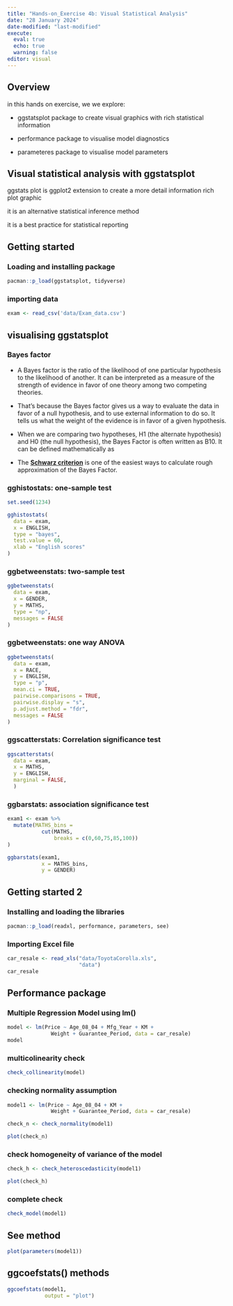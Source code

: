 ```yaml
---
title: "Hands-on_Exercise 4b: Visual Statistical Analysis"
date: "28 January 2024"
date-modified: "last-modified"
execute: 
  eval: true
  echo: true
  warning: false
editor: visual
---
```


## Overview

in this hands on exercise, we we explore:

-   ggstatsplot package to create visual graphics with rich statistical information

-   performance package to visualise model diagnostics

-   parameteres package to visualise model parameters

## Visual statistical analysis with ggstatsplot

ggstats plot is ggplot2 extension to create a more detail information rich plot graphic

it is an alternative statistical inference method

it is a best practice for statistical reporting

## Getting started

### Loading and installing package

```r
pacman::p_load(ggstatsplot, tidyverse)
```

### importing data

```r
exam <- read_csv('data/Exam_data.csv')
```

## visualising ggstatsplot

### Bayes factor

-   A Bayes factor is the ratio of the likelihood of one particular hypothesis to the likelihood of another. It can be interpreted as a measure of the strength of evidence in favor of one theory among two competing theories.

-   That's because the Bayes factor gives us a way to evaluate the data in favor of a null hypothesis, and to use external information to do so. It tells us what the weight of the evidence is in favor of a given hypothesis.

-   When we are comparing two hypotheses, H1 (the alternate hypothesis) and H0 (the null hypothesis), the Bayes Factor is often written as B10. It can be defined mathematically as

<!-- -->

-   The [**Schwarz criterion**](https://www.statisticshowto.com/bayesian-information-criterion/) is one of the easiest ways to calculate rough approximation of the Bayes Factor.

### gghistostats: one-sample test

```r
set.seed(1234)

gghistostats(
  data = exam,
  x = ENGLISH,
  type = "bayes",
  test.value = 60,
  xlab = "English scores"
)
```

### ggbetweenstats: two-sample test

```r
ggbetweenstats(
  data = exam,
  x = GENDER, 
  y = MATHS,
  type = "np",
  messages = FALSE
)
```

### ggbetweenstats: one way ANOVA

```r
ggbetweenstats(
  data = exam,
  x = RACE, 
  y = ENGLISH,
  type = "p",
  mean.ci = TRUE, 
  pairwise.comparisons = TRUE, 
  pairwise.display = "s",
  p.adjust.method = "fdr",
  messages = FALSE
)
```

### ggscatterstats: Correlation significance test

```r
ggscatterstats(
  data = exam,
  x = MATHS,
  y = ENGLISH,
  marginal = FALSE,
  )
```

### ggbarstats: association significance test

```r
exam1 <- exam %>% 
  mutate(MATHS_bins = 
           cut(MATHS, 
               breaks = c(0,60,75,85,100))
)
```

```r
ggbarstats(exam1, 
           x = MATHS_bins, 
           y = GENDER)
```

## Getting started 2

### Installing and loading the libraries

```r
pacman::p_load(readxl, performance, parameters, see)
```

### Importing Excel file

```r
car_resale <- read_xls("data/ToyotaCorolla.xls", 
                       "data")
car_resale
```

## Performance package

### Multiple Regression Model using lm()

```r
model <- lm(Price ~ Age_08_04 + Mfg_Year + KM + 
              Weight + Guarantee_Period, data = car_resale)
model
```

### multicolinearity check

```r
check_collinearity(model)
```

### checking normality assumption

```r
model1 <- lm(Price ~ Age_08_04 + KM + 
              Weight + Guarantee_Period, data = car_resale)
```

```r
check_n <- check_normality(model1)
```

```r
plot(check_n)
```

### check homogeneity of variance of the model

```r
check_h <- check_heteroscedasticity(model1)
```

```r
plot(check_h)
```

### complete check

```r
check_model(model1)
```

## See method

```r
plot(parameters(model1))
```

## ggcoefstats() methods

```r
ggcoefstats(model1, 
            output = "plot")
```

